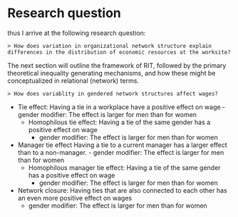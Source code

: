 # Research question

thus I arrive at the following research question:

    > How does variation in organizational network structure explain differences in the distribution of economic resources at the worksite?

The next section will outline the framework of RIT, followed by the primary theoretical inequality generating mechanisms, and how these might be conceptualized in relational (network) terms.



    > How does variablity in gendered network structures affect wages?


- Tie effect: Having a tie in a workplace have a positive effect on wage
        - gender modifier: The effect is larger for men than for women
    - Homophilous tie effect: Having a tie of the same gender has a positive effect on wage
        - gender modifier: The effect is larger for men than for women

- Manager tie effect  Having a tie to a current manager has a larger effect than to a non-manager.
        - gender modifier: The effect is larger for men than for women
    - Homophilous manager tie effect: Having a tie of the same gender has a positive effect on wage
        - gender modifier: The effect is larger for men than for women

- Network closure: Having ties that are also connected to each other has an even more positive effect on wages
    - gender modifier: The effect is larger for men than for women





